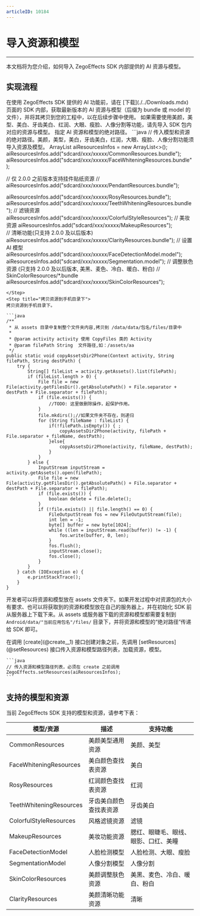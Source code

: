 ```yaml
---
articleID: 10184
---
```

# 导入资源和模型

- - -

本文档将为您介绍，如何导入 ZegoEffects SDK 内部提供的 AI 资源与模型。

## 实现流程

<Steps>
<Step title="获取资源和模型">
在使用 ZegoEffects SDK 提供的 AI 功能前，请在 [下载](./../Downloads.mdx) 页面的 SDK 内部，获取最新版本的 AI 资源与模型（后缀为 bundle 或 model 的文件），并将其拷贝到您的工程中，以在后续步骤中使用。
<Note title="Note">
如果需要使用美颜，美型、美白、牙齿美白、红润、大眼、瘦脸、人像分割等功能，请先导入 SDK 包内对应的资源与模型。
</Note>
</Step>
<Step title="指定路径">
指定 AI 资源和模型的绝对路径。
```java
// 传入模型和资源的绝对路径。美颜，美型，美白，牙齿美白，红润，大眼、瘦脸、人像分割功能须导入资源及模型。
ArrayList<String> aiResourcesInfos = new ArrayList<>();
aiResourcesInfos.add("sdcard/xxx/xxxxx/CommonResources.bundle");
aiResourcesInfos.add("sdcard/xxx/xxxxx/FaceWhiteningResources.bundle");

// 仅 2.0.0 之前版本支持挂件贴纸资源
// aiResourcesInfos.add("sdcard/xxx/xxxxx/PendantResources.bundle");

aiResourcesInfos.add("sdcard/xxx/xxxxx/RosyResources.bundle");
aiResourcesInfos.add("sdcard/xxx/xxxxx/TeethWhiteningResources.bundle");
// 滤镜资源
aiResourcesInfos.add("sdcard/xxx/xxxxx/ColorfulStyleResources");
// 美妆资源
aiResourcesInfos.add("sdcard/xxx/xxxxx/MakeupResources");   
// 清晰功能(只支持 2.0.0 及以后版本)
aiResourcesInfos.add("sdcard/xxx/xxxxx/ClarityResources.bundle");
// 设置 AI 模型
aiResourcesInfos.add("sdcard/xxx/xxxxx/FaceDetectionModel.model");
aiResourcesInfos.add("sdcard/xxx/xxxxx/Segmentation.model");
// 调整肤色资源 (只支持 2.0.0 及以后版本, 美黑、麦色、冷白、暖白、粉白)
// SkinColorResources/*.bundle
aiResourcesInfos.add("sdcard/xxx/xxxxx/SkinColorResources");
```
</Step>
<Step title="拷贝资源到手机目录下">
拷贝资源到手机目录下。

```java
/**
 * 从 assets 目录中复制整个文件夹内容,拷贝到 /data/data/包名/files/目录中
 *
 * @param activity activity 使用 CopyFiles 类的 Activity
 * @param filePath String  文件路径,如：/assets/aa
 */
public static void copyAssetsDir2Phone(Context activity, String filePath, String destPath) {
    try {
        String[] fileList = activity.getAssets().list(filePath);
        if (fileList.length > 0) {
            File file = new File(activity.getFilesDir().getAbsolutePath() + File.separator + destPath + File.separator + filePath);
            if (file.exists()) {
                //TODO: 这里做删除操作，起保护作用。
            }
            file.mkdirs();//如果文件夹不存在，则递归
            for (String fileName : fileList) {
                if(!filePath.isEmpty()) { ;
                    copyAssetsDir2Phone(activity, filePath + File.separator + fileName, destPath);
                }else{
                    copyAssetsDir2Phone(activity, fileName, destPath);
                }
            }
        } else {
            InputStream inputStream = activity.getAssets().open(filePath);
            File file = new File(activity.getFilesDir().getAbsolutePath() + File.separator + destPath + File.separator + filePath);
            if (file.exists()) {
                boolean delete = file.delete();
            }
            if (!file.exists() || file.length() == 0) {
                FileOutputStream fos = new FileOutputStream(file);
                int len = -1;
                byte[] buffer = new byte[1024];
                while ((len = inputStream.read(buffer)) != -1) {
                    fos.write(buffer, 0, len);
                }
                fos.flush();
                inputStream.close();
                fos.close();
            }
        }
    } catch (IOException e) {
        e.printStackTrace();
    }
}
```

<Note title="Note">

开发者可以将资源和模型放在 assets 文件夹下。如果开发过程中对资源包的大小有要求、也可以将获取到的资源和模型放在自己的服务器上，并在初始化 SDK 前从服务器上下载下来。从 assets 或服务器下载的资源和模型都需要复制到 `Android/data/"当前应用包名"/files/` 目录下，并将资源和模型的“绝对路径”传递给 SDK 即可。
</Note>

</Step>
<Step title="加载资源和模型">
在调用 [create](@create__1) 接口创建对象之前，先调用 [setResources](@setResources) 接口传入资源和模型路径列表，加载资源，模型。

    ```java
    // 传入资源和模型路径列表，必须在 create 之前调用
    ZegoEffects.setResources(aiResourcesInfos);
    ```
</Step>
</Steps>

## 支持的模型和资源

当前 ZegoEffects SDK 支持的模型和资源，请参考下表：

| 模型/资源 | 描述 | 支持功能 |
| --- | --- | --- |
| CommonResources | 美颜美型通用资源 | 美颜、美型 |
| FaceWhiteningResources | 美白颜色查找表资源 | 美白 |
| RosyResources | 红润颜色查找表资源 | 红润 |
| TeethWhiteningResources | 牙齿美白颜色查找表资源 | 牙齿美白 |
| ColorfulStyleResources | 风格滤镜资源 | 滤镜 |
| MakeupResources | 美妆功能资源 | 腮红、眼睫毛、眼线、眼影、口红、美瞳 |
| FaceDetectionModel | 人脸检测模型 | 人脸检测、大眼、瘦脸 |
| SegmentationModel | 人像分割模型 | 人像分割 |
| SkinColorResources | 美颜调整肤色资源 | 美黑、麦色、冷白、暖白、粉白 |
| ClarityResources | 美颜清晰功能资源 | 清晰 |
